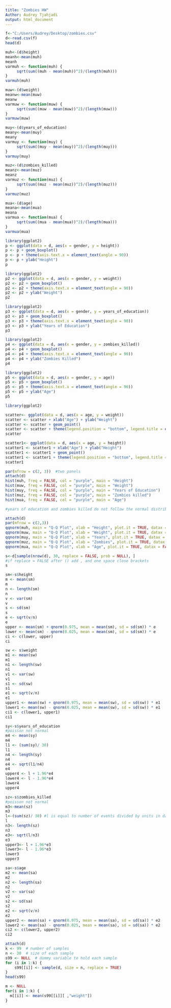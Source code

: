 ```yaml
---
title: "Zombies HW"
Author: Audrey Tjahjadi
output: html_document
---
```


```r
f<-"C:/Users/Audrey/Desktop/zombies.csv"
d<-read.csv(f)
head(d)
```

```r
muh<-(d$height)
meanh<-mean(muh)
meanh
varmuh <- function(muh) {
     sqrt(sum((muh - mean(muh))^2)/(length(muh)))
}
varmuh(muh)
```
```r
muw<-(d$weight)
meanw<-mean(muw)
meanw
varmuw <- function(muw) {
     sqrt(sum((muw - mean(muw))^2)/(length(muw)))
}
varmuw(muw)
```
```r
muy<-(d$years_of_education)
meany<-mean(muy)
meany
varmuy <- function(muy) {
     sqrt(sum((muy - mean(muy))^2)/(length(muy)))
}
varmuy(muy)
```
```r
muz<-(d$zombies_killed)
meanz<-mean(muz)
meanz
varmuz <- function(muz) {
     sqrt(sum((muz - mean(muz))^2)/(length(muz)))
}
varmuz(muz)
```
```r
mua<-(d$age)
meana<-mean(mua)
meana
varmua <- function(mua) {
     sqrt(sum((mua - mean(mua))^2)/(length(mua)))
}
varmua(mua)
```
```r
library(ggplot2)
p <- ggplot(data = d, aes(x = gender, y = height))
p <- p + geom_boxplot()
p <- p + theme(axis.text.x = element_text(angle = 90))
p <- p + ylab("Height")
p
```

```r
library(ggplot2)
p2 <- ggplot(data = d, aes(x = gender, y = weight))
p2 <- p2 + geom_boxplot()
p2 <- p2 + theme(axis.text.x = element_text(angle = 90))
p2 <- p2 + ylab("Weight")
p2
```

```r
library(ggplot2)
p3 <- ggplot(data = d, aes(x = gender, y = years_of_education))
p3 <- p3 + geom_boxplot()
p3 <- p3 + theme(axis.text.x = element_text(angle = 90))
p3 <- p3 + ylab("Years of Education")
p3
```

```r
library(ggplot2)
p4 <- ggplot(data = d, aes(x = gender, y = zombies_killed))
p4 <- p4 + geom_boxplot()
p4 <- p4 + theme(axis.text.x = element_text(angle = 90))
p4 <- p4 + ylab("Zombies Killed")
p4
```

```r
library(ggplot2)
p5 <- ggplot(data = d, aes(x = gender, y = age))
p5 <- p5 + geom_boxplot()
p5 <- p5 + theme(axis.text.x = element_text(angle = 90))
p5 <- p5 + ylab("Age")
p5
```

```r
library(ggplot2)

scatter<- ggplot(data = d, aes(x = age, y = weight)) 
scatter <- scatter + xlab("Age") + ylab("Weight")
scatter <- scatter + geom_point() 
scatter <- scatter + theme(legend.position = "bottom", legend.title = element_blank())  
scatter 

```
```r
scatter1<- ggplot(data = d, aes(x = age, y = height)) 
scatter1 <- scatter1 + xlab("Age") + ylab("Height")
scatter1 <- scatter1 + geom_point() 
scatter1 <- scatter1 + theme(legend.position = "bottom", legend.title = element_blank())  
scatter1 
```

```r
par(mfrow = c(2, 3))  #two panels
attach(d)
hist(muh, freq = FALSE, col = "purple", main = "Height")
hist(muw, freq = FALSE, col = "purple", main = "Weight")
hist(muy, freq = FALSE, col = "purple", main = "Years of Education")
hist(muz, freq = FALSE, col = "purple", main = "Zombies killed")
hist(mua, freq = FALSE, col = "purple", main = "Age")

#years of education and zombies killed do not follow the normal distribution. This makes sense as they are count data and should follow the Poisson distribution. 
```
```r
attach(d)
par(mfrow = c(2,3))
qqnorm(muh, main = "Q-Q Plot", xlab = "Height", plot.it = TRUE, datax = FALSE)
qqnorm(muw, main = "Q-Q Plot", xlab = "Weight", plot.it = TRUE, datax = FALSE)
qqnorm(muy, main = "Q-Q Plot", xlab = "Years", plot.it = TRUE, datax = FALSE)
qqnorm(muz, main = "Q-Q Plot", xlab = "Zombies", plot.it = TRUE, datax = FALSE)
qqnorm(mua, main = "Q-Q Plot", xlab = "Age", plot.it = TRUE, datax = FALSE)
```

```r
s<-d[sample(nrow(d), 30, replace = FALSE, prob = NULL), ]
#if replace = FALSE after () add , and one space close brackets
s
```
```r
sm<-s$height
m <- mean(sm)
m
n <- length(sm)
n
v <- var(sm)
v
s <- sd(sm)
s
e <- sqrt(v/n)
e
upper <- mean(sm) + qnorm(0.975, mean = mean(sm), sd = sd(sm)) * e
lower <- mean(sm) - qnorm(0.025, mean = mean(sm), sd = sd(sm)) * e   
ci <- c(lower, upper)
ci
```
```r
sw <- s$weight
m1 <- mean(sw)
m1
n1 <- length(sw)
n1
v1 <- var(sw)
v1
s1 <- sd(sw)
s1
e1 <- sqrt(v/n)
e1
upper1 <- mean(sw) + qnorm(0.975, mean = mean(sw), sd = sd(sw)) * e1
lower1 <- mean(sw) - qnorm(0.025, mean = mean(sw), sd = sd(sw)) * e1
ci1 <- c(lower1, upper1)
ci1
```
```r
sy<-s$years_of_education
#poisson not normal
m4 <- mean(sy)
m4
l1 <- (sum(sy)/ 30)
l1
n4 <- length(sy)
n4
e4 <- sqrt(l1/n4)
e4
upper4 <- l + 1.96*e4 
lower4 <- l - 1.96*e4 
lower4
upper4
```
```r
sz<-s$zombies_killed
#poisson not normal
m3<-mean(sz)
m3
l<-(sum(sz)/ 30) #l is equal to number of events divided by units in data
l
n3<- length(sz)
n3
e3<- sqrt(l/n3)
e3
upper3<- l + 1.96*e3
lower3<- l - 1.96*e3
lower3 
upper3

```

```r
sa<-s$age
m2 <- mean(sa)
m2
n2 <- length(sa)
n2
v2 <- var(sa)
v2
s2 <- sd(sa)
s2
e2 <- sqrt(v/n)
e2
upper2 <- mean(sa) + qnorm(0.975, mean = mean(sa), sd = sd(sa)) * e2
lower2 <- mean(sa) - qnorm(0.025, mean = mean(sa), sd = sd(sa)) * e2
ci2 <- c(lower2, upper2)
ci2
```
```r
attach(d)
k <- 99  # number of samples
n <- 30  # size of each sample
s99 <- NULL  # dummy variable to hold each sample
for (i in 1:k) {
    s99[[i]] <- sample(d, size = n, replace = TRUE)
}
head(s99)
```

```r
m <- NULL
for(i in 1:k) {
  m[[i]] <- mean(s99[[i]][ ,"weight"])
}
```
